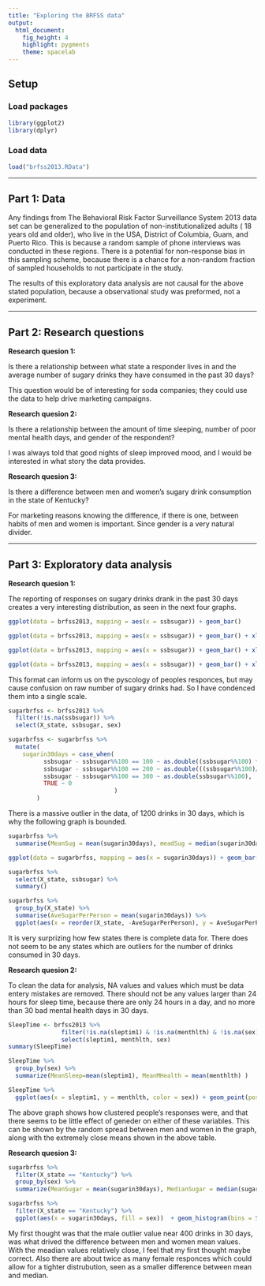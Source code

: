 ```yaml
---
title: "Exploring the BRFSS data"
output: 
  html_document: 
    fig_height: 4
    highlight: pygments
    theme: spacelab
---
```


## Setup

### Load packages

```r
library(ggplot2)
library(dplyr)
```

### Load data


```r
load("brfss2013.RData")
```



* * *

## Part 1: Data

Any findings from The Behavioral Risk Factor Surveillance System 2013 data set can be generalized to the population of non-institutionalized adults ( 18 years old and older), who live in the USA, District of Columbia, Guam, and Puerto Rico.  This is because a random sample of phone interviews was conducted in these regions.  There is a potential for non-response bias in this sampling scheme, because there is a chance for a non-random fraction of sampled households to not participate in the study.

The results of this exploratory data analysis are not causal for the above stated population, because a observational study was preformed, not a experiment.  


* * *

## Part 2: Research questions

**Research quesion 1:**

Is there a relationship between what state a responder lives in and the average number of sugary drinks they have consumed in the past 30 days?

This question would be of interesting for soda companies; they could use the data to help drive marketing campaigns.
  
**Research quesion 2:**

Is there a relationship between the amount of time sleeping, number of poor mental health days, and gender of the respondent?

I was always told that good nights of sleep improved mood, and I would be interested in what story the data provides.
  
**Research quesion 3:**

Is there a difference between men and women's sugary drink consumption in the state of Kentucky?  

For marketing reasons knowing the difference, if there is one, between habits of men and women is important. Since gender is a very natural divider.

* * *

## Part 3: Exploratory data analysis


**Research quesion 1:**

The reporting of responses on sugary drinks drank in the past 30 days creates a very interesting distribution, as seen in the next four graphs.

```r
ggplot(data = brfss2013, mapping = aes(x = ssbsugar)) + geom_bar()

ggplot(data = brfss2013, mapping = aes(x = ssbsugar)) + geom_bar() + xlim(100, 115)

ggplot(data = brfss2013, mapping = aes(x = ssbsugar)) + geom_bar() + xlim(200, 215)

ggplot(data = brfss2013, mapping = aes(x = ssbsugar)) + geom_bar() + xlim(300, 400)

```

This format can inform us on the pyscology of peoples responces, but may cause confusion on raw number of sugary drinks had.  So I have condenced them into a single scale.

```r
sugarbrfss <- brfss2013 %>%
  filter(!is.na(ssbsugar)) %>% 
  select(X_state, ssbsugar, sex)

sugarbrfss <- sugarbrfss %>%
  mutate(
    sugarin30days = case_when(
          ssbsugar - ssbsugar%%100 == 100 ~ as.double((ssbsugar%%100) * 30),
          ssbsugar - ssbsugar%%100 == 200 ~ as.double(((ssbsugar%%100)/7) * 30),
          ssbsugar - ssbsugar%%100 == 300 ~ as.double(ssbsugar%%100),
          TRUE ~ 0
                              )
        )

```

There is a massive outlier in the data, of 1200 drinks in 30 days, which is why the following graph is bounded.

```r
sugarbrfss %>%
  summarise(MeanSug = mean(sugarin30days), meadSug = median(sugarin30days))

ggplot(data = sugarbrfss, mapping = aes(x = sugarin30days)) + geom_bar() + xlim(0.1, 115)
```

```r
sugarbrfss %>%
  select(X_state, ssbsugar) %>%
  summary()
```



```r
sugarbrfss %>%
  group_by(X_state) %>%
  summarise(AveSugarPerPerson = mean(sugarin30days)) %>%
  ggplot(aes(x = reorder(X_state, -AveSugarPerPerson), y = AveSugarPerPerson)) + geom_bar(stat="identity") + coord_flip()
```

It is very surprizing how few states there is complete data for. There does not seem to be any states which are outliers for the number of drinks consumed in 30 days.  



**Research quesion 2:**

To clean the data for analysis, NA values and values which  must be data entery mistakes are removed.  There should not be any values larger than 24 hours for sleep time, because there are only 24 hours in a day, and no more than 30 bad mental health days in 30 days.

```r
SleepTime <- brfss2013 %>%
               filter(!is.na(sleptim1) & !is.na(menthlth) & !is.na(sex)& sleptim1 <= 24 & menthlth <= 30) %>%
               select(sleptim1, menthlth, sex)
summary(SleepTime)

SleepTime %>%
  group_by(sex) %>%
  summarize(MeanSleep=mean(sleptim1), MeanMHealth = mean(menthlth) )


```
```r
SleepTime %>%
  ggplot(aes(x = sleptim1, y = menthlth, color = sex)) + geom_point(position = "jitter")
```

The above graph shows how clustered people's responses were, and that there seems to be little effect of geneder on either of these variables.  This can be shown by the random spread between men and women in the graph, along with the extremely close means shown in the above table.



**Research quesion 3:**

```r
sugarbrfss %>%
  filter(X_state == "Kentucky") %>%
  group_by(sex) %>%
  summarize(MeanSugar = mean(sugarin30days), MedianSugar = median(sugarin30days), Count = n())

sugarbrfss %>%
  filter(X_state == "Kentucky") %>%
  ggplot(aes(x = sugarin30days, fill = sex))  + geom_histogram(bins = 50)
```

My first thought was that the male outlier value near 400 drinks in 30 days, was what drived the difference between men and women mean values.  With the meadian values relatively close, I feel that my first thought maybe correct.  Also there are about twice as many female responces which could allow for a tighter distrubution, seen as a smaller difference between mean and median.